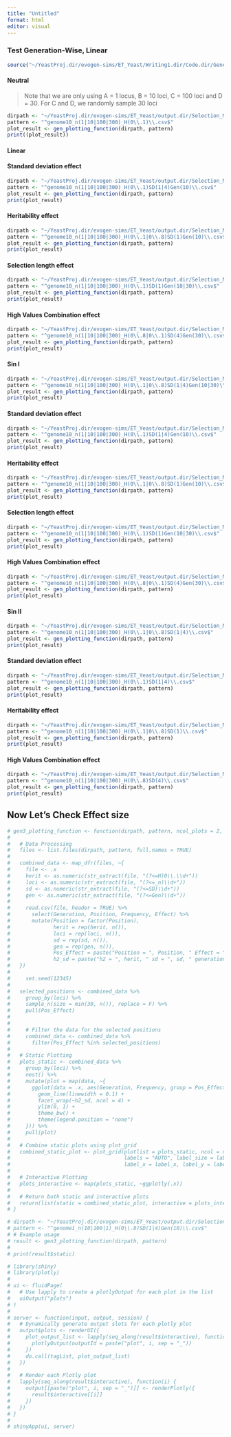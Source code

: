 ```yaml
---
title: "Untitled"
format: html
editor: visual
---
```


### Test Generation-Wise, Linear

```r
source("~/YeastProj.dir/evogen-sims/ET_Yeast/Writing1.dir/Code.dir/Generation_Freq.R")
```

#### Neutral

> Note that we are only using A = 1 locus, B = 10 loci, C = 100 loci and D = 30. For C and D, we randomly sample 30 loci

```r
dirpath <- "~/YeastProj.dir/evogen-sims/ET_Yeast/output.dir/Selection_Models/WF.dir/NS.dir/"
pattern <- "^genome10_n(1|10|100|300)_H(0\\.1)\\.csv$"
plot_result <- gen_plotting_function(dirpath, pattern)
print((plot_result))
```

#### Linear

#### Standard deviation effect

```r
dirpath <- "~/YeastProj.dir/evogen-sims/ET_Yeast/output.dir/Selection_Models/WF.dir/LinFS.dir/"
pattern <- "^genome10_n(1|10|100|300)_H(0\\.1)SD(1|4)Gen(10)\\.csv$"
plot_result <- gen_plotting_function(dirpath, pattern)
print(plot_result)

```

#### Heritability effect

```r
dirpath <- "~/YeastProj.dir/evogen-sims/ET_Yeast/output.dir/Selection_Models/WF.dir/LinFS.dir/"
pattern <- "^genome10_n(1|10|100|300)_H(0\\.1|0\\.8)SD(1)Gen(10)\\.csv$"
plot_result <- gen_plotting_function(dirpath, pattern)
print(plot_result)
```

#### Selection length effect

```r
dirpath <- "~/YeastProj.dir/evogen-sims/ET_Yeast/output.dir/Selection_Models/WF.dir/LinFS.dir/"
pattern <- "^genome10_n(1|10|100|300)_H(0\\.1)SD(1)Gen(10|30)\\.csv$"
plot_result <- gen_plotting_function(dirpath, pattern)
print(plot_result)
```

#### High Values Combination effect

```r
dirpath <- "~/YeastProj.dir/evogen-sims/ET_Yeast/output.dir/Selection_Models/WF.dir/LinFS.dir/"
pattern <- "^genome10_n(1|10|100|300)_H(0\\.8|0\\.1)SD(4)Gen(30)\\.csv$"
plot_result <- gen_plotting_function(dirpath, pattern)
print(plot_result)
```

#### Sin I

```r
dirpath <- "~/YeastProj.dir/evogen-sims/ET_Yeast/output.dir/Selection_Models/WF.dir/SinFS.dir/"
pattern <- "^genome10_n(1|10|100|300)_H(0\\.1|0\\.8)SD(1|4)Gen(10|30)\\.csv$"
plot_result <- gen_plotting_function(dirpath, pattern)
print(plot_result)
```

#### Standard deviation effect

```r
dirpath <- "~/YeastProj.dir/evogen-sims/ET_Yeast/output.dir/Selection_Models/WF.dir/SinFS.dir/"
pattern <- "^genome10_n(1|10|100|300)_H(0\\.1)SD(1|4)Gen(10)\\.csv$"
plot_result <- gen_plotting_function(dirpath, pattern)
print(plot_result)

```

#### Heritability effect

```r
dirpath <- "~/YeastProj.dir/evogen-sims/ET_Yeast/output.dir/Selection_Models/WF.dir/SinFS.dir/"
pattern <- "^genome10_n(1|10|100|300)_H(0\\.1|0\\.8)SD(1)Gen(10)\\.csv$"
plot_result <- gen_plotting_function(dirpath, pattern)
print(plot_result)
```

#### Selection length effect

```r
dirpath <- "~/YeastProj.dir/evogen-sims/ET_Yeast/output.dir/Selection_Models/WF.dir/SinFS.dir/"
pattern <- "^genome10_n(1|10|100|300)_H(0\\.1)SD(1)Gen(10|30)\\.csv$"
plot_result <- gen_plotting_function(dirpath, pattern)
print(plot_result)
```

#### High Values Combination effect

```r
dirpath <- "~/YeastProj.dir/evogen-sims/ET_Yeast/output.dir/Selection_Models/WF.dir/SinFS.dir/"
pattern <- "^genome10_n(1|10|100|300)_H(0\\.8|0\\.1)SD(4)Gen(30)\\.csv$"
plot_result <- gen_plotting_function(dirpath, pattern)
print(plot_result)
```

#### 

#### Sin II

```r
dirpath <- "~/YeastProj.dir/evogen-sims/ET_Yeast/output.dir/Selection_Models/WF.dir/SinFSGen.dir/"
pattern <- "^genome10_n(1|10|100|300)_H(0\\.1|0\\.8)SD(1|4)\\.csv$"
plot_result <- gen_plotting_function(dirpath, pattern)
print(plot_result)

```

#### Standard deviation effect

```r
dirpath <- "~/YeastProj.dir/evogen-sims/ET_Yeast/output.dir/Selection_Models/WF.dir/SinFSGen.dir/"
pattern <- "^genome10_n(1|10|100|300)_H(0\\.1)SD(1|4)\\.csv$"
plot_result <- gen_plotting_function(dirpath, pattern)
print(plot_result)

```

#### Heritability effect

```r
dirpath <- "~/YeastProj.dir/evogen-sims/ET_Yeast/output.dir/Selection_Models/WF.dir/SinFSGen.dir/"
pattern <- "^genome10_n(1|10|100|300)_H(0\\.1|0\\.8)SD(1)\\.csv$"
plot_result <- gen_plotting_function(dirpath, pattern)
print(plot_result)
```

#### High Values Combination effect

```r
dirpath <- "~/YeastProj.dir/evogen-sims/ET_Yeast/output.dir/Selection_Models/WF.dir/SinFSGen.dir/"
pattern <- "^genome10_n(1|10|100|300)_H(0\\.8)SD(4)\\.csv$"
plot_result <- gen_plotting_function(dirpath, pattern)
print(plot_result)
```

## Now Let's Check Effect size

```r
# gen3_plotting_function <- function(dirpath, pattern, ncol_plots = 2, label_size = 14, label_x = 0.5, label_y = 1) {
#   
#   # Data Processing
#   files <- list.files(dirpath, pattern, full.names = TRUE)
#   
#   combined_data <- map_dfr(files, ~{
#     file <- .x
#     herit <- as.numeric(str_extract(file, "(?<=H)0\\.\\d+"))
#     loci <- as.numeric(str_extract(file, "(?<=_n)\\d+"))
#     sd <- as.numeric(str_extract(file, "(?<=SD)\\d+"))
#     gen <- as.numeric(str_extract(file, "(?<=Gen)\\d+"))
#     
#     read.csv(file, header = TRUE) %>% 
#       select(Generation, Position, Frequency, Effect) %>% 
#       mutate(Position = factor(Position),
#              herit = rep(herit, n()),
#              loci = rep(loci, n()),
#              sd = rep(sd, n()),
#              gen = rep(gen, n()),
#              Pos_Effect = paste("Position = ", Position, " Effect = ", Effect),  # Removed 
#              h2_sd = paste("h2 = ", herit, " sd = ", sd, " generations = ", gen, sep = ""))
#   })
#   
#     set.seed(12345)
#   
#   selected_positions <- combined_data %>%
#     group_by(loci) %>%
#     sample_n(size = min(30, n()), replace = F) %>%
#     pull(Pos_Effect)
#   
# 
#     # Filter the data for the selected positions
#     combined_data <- combined_data %>%
#       filter(Pos_Effect %in% selected_positions)
#     
#   # Static Plotting
#   plots_static <- combined_data %>%
#     group_by(loci) %>%
#     nest() %>%
#     mutate(plot = map(data, ~{
#       ggplot(data = .x, aes(Generation, Frequency, group = Pos_Effect, color = Pos_Effect)) +
#         geom_line(linewidth = 0.1) +
#         facet_wrap(~h2_sd, ncol = 4) +
#         ylim(0, 1) +
#         theme_bw() +
#         theme(legend.position = "none")
#     })) %>%
#     pull(plot)
#   
#   # Combine static plots using plot_grid
#   combined_static_plot <- plot_grid(plotlist = plots_static, ncol = ncol_plots, align = 'v', 
#                                     labels = "AUTO", label_size = label_size, 
#                                     label_x = label_x, label_y = label_y)
#   
#   # Interactive Plotting
#   plots_interactive <- map(plots_static, ~ggplotly(.x))
# 
#   # Return both static and interactive plots
#   return(list(static = combined_static_plot, interactive = plots_interactive))
# }

```

```r
# dirpath <- "~/YeastProj.dir/evogen-sims/ET_Yeast/output.dir/Selection_Models/WF.dir/LinFS.dir/"
# pattern <- "^genome1_n(10|100|1)_H(0\\.8)SD(1|4)Gen(10)\\.csv$"
# # Example usage
# result <- gen3_plotting_function(dirpath, pattern)
# 
# print(result$static)

```

```r
# library(shiny)
# library(plotly)
# 
# ui <- fluidPage(
#   # Use lapply to create a plotlyOutput for each plot in the list
#   uiOutput("plots")
# )
# 
# server <- function(input, output, session) {
#   # Dynamically generate output slots for each plotly plot
#   output$plots <- renderUI({
#     plot_output_list <- lapply(seq_along(result$interactive), function(i) {
#       plotlyOutput(outputId = paste("plot", i, sep = "_"))
#     })
#     do.call(tagList, plot_output_list)
#   })
#   
#   # Render each Plotly plot
#   lapply(seq_along(result$interactive), function(i) {
#     output[[paste("plot", i, sep = "_")]] <- renderPlotly({
#       result$interactive[[i]]
#     })
#   })
# }
# 
# shinyApp(ui, server)

```
